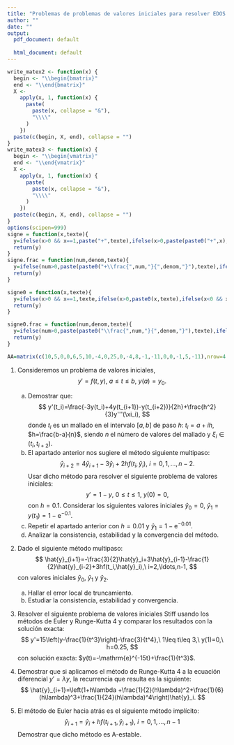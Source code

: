 ```yaml
---
title: "Problemas de problemas de valores iniciales para resolver EDOS. Estabilidad y sistemas Stiff."
author: ""
date: ""
output:
  pdf_document: default
              
  html_document: default
---
```


\newcommand{\m}[1]{\mathbf{#1}}
\newcommand{\s}[2]{\mathbf{#1}^{(#2)}}
\newcommand{\pe}[2]{#1^\top #2}
\newcommand{\w}{\hat{y}}

```r
write_matex2 <- function(x) {
  begin <- "\\begin{bmatrix}"
  end <- "\\end{bmatrix}"
  X <-
    apply(x, 1, function(x) {
      paste(
        paste(x, collapse = "&"),
        "\\\\"
      )
    })
  paste(c(begin, X, end), collapse = "")
}
write_matex3 <- function(x) {
  begin <- "\\begin{vmatrix}"
  end <- "\\end{vmatrix}"
  X <-
    apply(x, 1, function(x) {
      paste(
        paste(x, collapse = "&"),
        "\\\\"
      )
    })
  paste(c(begin, X, end), collapse = "")
}
options(scipen=999)
signe = function(x,texte){
  y=ifelse(x>0 && x==1,paste("+",texte),ifelse(x>0,paste(paste0("+",x),texte),ifelse(x<0 && x==-1,paste("-",texte),ifelse(x<0,paste(paste0("-",abs(x)),texte),""))))
  return(y)
}
signe.frac = function(num,denom,texte){
  y=ifelse(num>0,paste(paste0("+\\frac{",num,"}{",denom,"}"),texte),ifelse(num<0,paste(paste0("-\\frac{",abs(num),"}{",denom,"}"),texte),""))
  return(y)
}

signe0 = function(x,texte){
  y=ifelse(x>0 && x==1,texte,ifelse(x>0,paste0(x,texte),ifelse(x<0 && x==-1,paste("-",texte),ifelse(x<0,paste(paste0("-",abs(x)),texte),""))))
  return(y)
}

signe0.frac = function(num,denom,texte){
  y=ifelse(num>0,paste(paste0("\\frac{",num,"}{",denom,"}"),texte),ifelse(num<0,paste(paste0("-\\frac{",abs(num),"}{",denom,"}"),texte),""))
  return(y)
}
```

```r
AA=matrix(c(10,5,0,0,6,5,10,-4,0,25,0,-4,8,-1,-11,0,0,-1,5,-11),nrow=4,byrow=T)
```


(@) Consideremos un problema de valores iniciales,
$$
y'=f(t,y),\ a\leq t\leq b,\ y(a)=y_0.
$$
    a) Demostrar que:
    $$
    y'(t_i)=\frac{-3y(t_i)+4y(t_{i+1})-y(t_{i+2})}{2h}+\frac{h^2}{3}y'''(\xi_i),
    $$
    donde $t_i$ es un mallado en el intervalo $[a,b]$ de paso $h$: $t_i=a+ih$, $h=\frac{b-a}{n}$, siendo $n$ el número de valores del mallado y $\xi_i\in (t_i,t_{i+2})$.
    a) El apartado anterior nos sugiere el método siguiente multipaso:
    $$
    \w_{i+2}=4\w_{i+1}-3\w_i+2hf(t_i,\w_i),\ i=0,1,\ldots,n-2.
    $$
    Usar dicho método para resolver el siguiente problema de valores iniciales:
    $$
    y'=1-y,\ 0\leq t\leq 1,\ y(0)=0,
    $$
    con $h=0.1$. Considerar los siguientes valores iniciales $\w_0=0,\ \w_1=y(t_1)=1-\mathrm{e}^{-0.1}$.
    a) Repetir el apartado anterior con $h=0.01$ y $\w_1 = 1-\mathrm{e}^{-0.01}$.
    a) Analizar la consistencia, estabilidad y la convergencia del método.

(@) Dado el siguiente método multipaso:
$$
\w_{i+1}=-\frac{3}{2}\w_i+3\w_{i-1}-\frac{1}{2}\w_{i-2}+3hf(t_i,\w_i),\ i=2,\ldots,n-1,
$$
con valores iniciales $\w_0,\ \w_1$ y $\w_2$.
    a) Hallar el error local de truncamiento.
    a) Estudiar la consistencia, estabilidad y convergencia.
    
(@) Resolver el siguiente problema de valores iniciales Stiff usando los métodos de Euler y Runge-Kutta 4 y comparar los resultados con la solución exacta:
$$
y'=15\left(y-\frac{1}{t^3}\right)-\frac{3}{t^4},\ 1\leq t\leq 3,\ y(1)=0,\ h=0.25,
$$
con solución exacta: $y(t)=-\mathrm{e}^{-15t}+\frac{1}{t^3}$.

(@) Demostrar que si aplicamos el método de Runge-Kutta 4 a la ecuación diferencial $y'=\lambda y$, la recurrencia que resulta es la siguiente:
$$
\w_{i+1}=\left(1+h\lambda +\frac{1}{2}(h\lambda)^2+\frac{1}{6}(h\lambda)^3+\frac{1}{24}(h\lambda)^4\right)\w_i.
$$

(@) El método de Euler hacia atrás es el siguiente método implícito:
$$
\w_{i+1}=\w_i +h f(t_{i+1},\w_{i+1}),\ i=0,1,\ldots,n-1
$$
Demostrar que dicho método es A-estable.